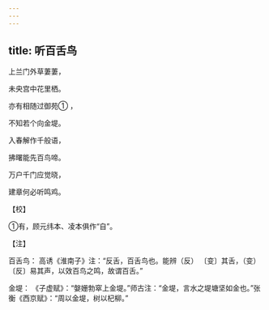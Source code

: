 ```yaml
---
---
---
```

title: 听百舌鸟
---




上兰门外草萋萋，

未央宫中花里栖。

亦有相随过御苑① ，

不知若个向金堤。

入春解作千般语，

拂曙能先百鸟啼。

万户千门应觉晓，

建章何必听鸣鸡。

【校】

①有，顾元纬本、凌本俱作“自”。

【注】

百舌鸟： 高诱《淮南子》注：“反舌，百舌鸟也。能辨（反） 〔变〕其舌，（变） 〔反〕易其声，以效百鸟之鸣，故谓百舌。”

金堤： 《子虚赋》：“媻姗勃窣上金堤。”师古注：“金堤，言水之堤塘坚如金也。”张衡《西京赋》：“周以金堤，树以杞柳。”